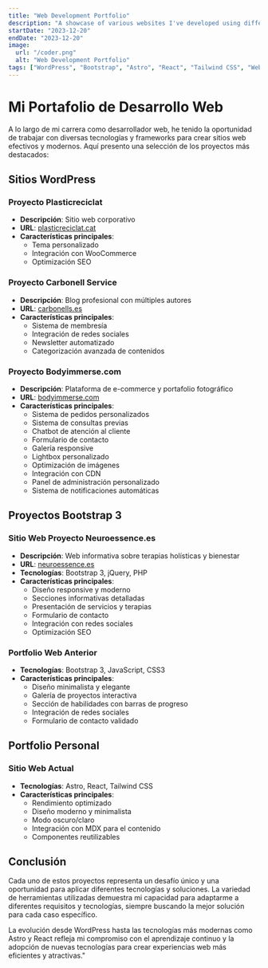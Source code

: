 ```yaml
---
title: "Web Development Portfolio"
description: "A showcase of various websites I've developed using different technologies including WordPress, Bootstrap, Astro, React, and Tailwind."
startDate: "2023-12-20"
endDate: "2023-12-20"
image:
  url: "/coder.png"
  alt: "Web Development Portfolio"
tags: ["WordPress", "Bootstrap", "Astro", "React", "Tailwind CSS", "Web Development"]
---
```


# Mi Portafolio de Desarrollo Web

A lo largo de mi carrera como desarrollador web, he tenido la oportunidad de trabajar con diversas tecnologías y frameworks para crear sitios web efectivos y modernos. Aquí presento una selección de los proyectos más destacados:

## Sitios WordPress

### Proyecto Plasticreciclat
- **Descripción**: Sitio web corporativo
- **URL**: <a href="https://plasticreciclat.cat" target="_blank" rel="noopener noreferrer">plasticreciclat.cat</a>
- **Características principales**:
  - Tema personalizado
  - Integración con WooCommerce
  - Optimización SEO

### Proyecto Carbonell Service
- **Descripción**: Blog profesional con múltiples autores
- **URL**: <a href="https://carbonells.es" target="_blank" rel="noopener noreferrer">carbonells.es</a>
- **Características principales**:
  - Sistema de membresía
  - Integración de redes sociales
  - Newsletter automatizado
  - Categorización avanzada de contenidos

### Proyecto Bodyimmerse.com
- **Descripción**: Plataforma de e-commerce y portafolio fotográfico
- **URL**: <a href="https://www.bodyimmerse.com" target="_blank" rel="noopener noreferrer">bodyimmerse.com</a>
- **Características principales**:
  - Sistema de pedidos personalizados
  - Sistema de consultas previas
  - Chatbot de atención al cliente
  - Formulario de contacto
  - Galería responsive
  - Lightbox personalizado
  - Optimización de imágenes
  - Integración con CDN
  - Panel de administración personalizado
  - Sistema de notificaciones automáticas

## Proyectos Bootstrap 3

### Sitio Web Proyecto Neuroessence.es
- **Descripción**: Web informativa sobre terapias holísticas y bienestar
- **URL**: <a href="https://neuroessence.es" target="_blank" rel="noopener noreferrer">neuroessence.es</a>
- **Tecnologías**: Bootstrap 3, jQuery, PHP
- **Características principales**:
  - Diseño responsive y moderno
  - Secciones informativas detalladas
  - Presentación de servicios y terapias
  - Formulario de contacto
  - Integración con redes sociales
  - Optimización SEO

### Portfolio Web Anterior
- **Tecnologías**: Bootstrap 3, JavaScript, CSS3
- **Características principales**:
  - Diseño minimalista y elegante
  - Galería de proyectos interactiva
  - Sección de habilidades con barras de progreso
  - Integración de redes sociales
  - Formulario de contacto validado

## Portfolio Personal

### Sitio Web Actual
- **Tecnologías**: Astro, React, Tailwind CSS
- **Características principales**:
  - Rendimiento optimizado
  - Diseño moderno y minimalista
  - Modo oscuro/claro
  - Integración con MDX para el contenido
  - Componentes reutilizables

## Conclusión

Cada uno de estos proyectos representa un desafío único y una oportunidad para aplicar diferentes tecnologías y soluciones. La variedad de herramientas utilizadas demuestra mi capacidad para adaptarme a diferentes requisitos y tecnologías, siempre buscando la mejor solución para cada caso específico.

La evolución desde WordPress hasta las tecnologías más modernas como Astro y React refleja mi compromiso con el aprendizaje continuo y la adopción de nuevas tecnologías para crear experiencias web más eficientes y atractivas."